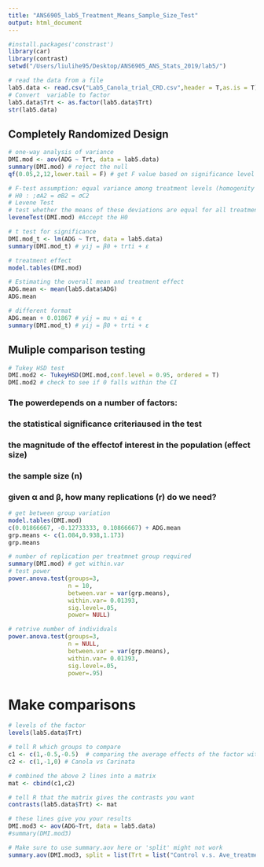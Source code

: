 ```yaml
---
title: "ANS6905_lab5_Treatment_Means_Sample_Size_Test"
output: html_document
---
```


```r
#install.packages('constrast')
library(car)
library(contrast)
setwd("/Users/liulihe95/Desktop/ANS6905_ANS_Stats_2019/lab5/")
```


```r
# read the data from a file
lab5.data <- read.csv("Lab5_Canola_trial_CRD.csv",header = T,as.is = T)
# Convert  variable to factor
lab5.data$Trt <- as.factor(lab5.data$Trt)
str(lab5.data)
```

## Completely Randomized Design  
```r
# one-way analysis of variance
DMI.mod <- aov(ADG ~ Trt, data = lab5.data)
summary(DMI.mod) # reject the null
qf(0.05,2,12,lower.tail = F) # get F value based on significance level
```


```r
# F-test assumption: equal variance among treatment levels (homogenity of variances )
# H0 : ;σA2 = σB2 = σC2
# Levene Test
# test whether the means of these deviations are equal for all treatments
leveneTest(DMI.mod) #Accept the H0
```

```r
# t test for significance
DMI.mod_t <- lm(ADG ~ Trt, data = lab5.data)
summary(DMI.mod_t) # yij = β0 + trti + ε
```

```r
# treatment effect
model.tables(DMI.mod)

# Estimating the overall mean and treatment effect
ADG.mean <- mean(lab5.data$ADG)
ADG.mean

# different format
ADG.mean + 0.01867 # yij = mu + αi + ε
summary(DMI.mod_t) # yij = β0 + trti + ε
```

## Muliple comparison testing  
```r
# Tukey HSD test
DMI.mod2 <- TukeyHSD(DMI.mod,conf.level = 0.95, ordered = T) 
DMI.mod2 # check to see if 0 falls within the CI
```


### The powerdepends on a number of factors:  
### the statistical significance criteriaused in the test   
### the magnitude of the effectof interest in the population (effect size)  
### the sample size (n)  

### given α and β, how many replications (r) do we need?  
```r
# get between group variation
model.tables(DMI.mod)
c(0.01866667, -0.12733333, 0.10866667) + ADG.mean
grp.means <- c(1.084,0.938,1.173)
grp.means

```

```r
# number of replication per treatmnet group required 
summary(DMI.mod) # get within.var
# test power
power.anova.test(groups=3,
                 n = 10,
                 between.var = var(grp.means),
                 within.var= 0.01393,
                 sig.level=.05,
                 power= NULL)

# retrive number of individuals
power.anova.test(groups=3,
                 n = NULL,
                 between.var = var(grp.means),
                 within.var= 0.01393,
                 sig.level=.05,
                 power=.95)
```


# Make comparisons  
```r
# levels of the factor
levels(lab5.data$Trt)

# tell R which groups to compare
c1 <- c(1,-0.5,-0.5)  # comparing the average effects of the factor with control
c2 <- c(1,-1,0) # Canola vs Carinata

# combined the above 2 lines into a matrix
mat <- cbind(c1,c2)

# tell R that the matrix gives the contrasts you want
contrasts(lab5.data$Trt) <- mat

# these lines give you your results
DMI.mod3 <- aov(ADG~Trt, data = lab5.data)
#summary(DMI.mod3)

# Make sure to use summary.aov here or 'split' might not work
summary.aov(DMI.mod3, split = list(Trt = list("Control v.s. Ave_treatment" =1,"Canola v.s. Carinata" = 2))) 

```

